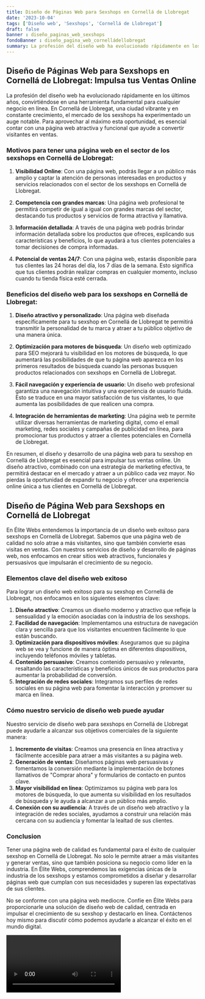 ```yaml
---
title: Diseño de Páginas Web para Sexshops en Cornellá de Llobregat
date: '2023-10-04'
tags: ['Diseño web', 'Sexshops', 'Cornellá de Llobregat']
draft: false
banner : diseño_paginas_web_sexshops
fondoBanner : diseño_pagina_web_cornelládellobregat
summary: La profesión del diseño web ha evolucionado rápidamente en los últimos años, convirtiéndose en una herramienta fundamental para cualquier negocio en línea. En Cornellá de Llobregat, una ciudad vibrante y en constante crecimiento, el mercado de los sexshops ha experimentado un auge notable. Para aprovechar al máximo esta oportunidad, es esencial contar con una página web atractiva y funcional que ayude a convertir visitantes en ventas.
---
```


## Diseño de Páginas Web para Sexshops en Cornellá de Llobregat: Impulsa tus Ventas Online

La profesión del diseño web ha evolucionado rápidamente en los últimos años, convirtiéndose en una herramienta fundamental para cualquier negocio en línea. En Cornellá de Llobregat, una ciudad vibrante y en constante crecimiento, el mercado de los sexshops ha experimentado un auge notable. Para aprovechar al máximo esta oportunidad, es esencial contar con una página web atractiva y funcional que ayude a convertir visitantes en ventas.

### Motivos para tener una página web en el sector de los sexshops en Cornellá de Llobregat:

1. **Visibilidad Online**: Con una página web, podrás llegar a un público más amplio y captar la atención de personas interesadas en productos y servicios relacionados con el sector de los sexshops en Cornellá de Llobregat.

2. **Competencia con grandes marcas**: Una página web profesional te permitirá competir de igual a igual con grandes marcas del sector, destacando tus productos y servicios de forma atractiva y llamativa.

3. **Información detallada**: A través de una página web podrás brindar información detallada sobre los productos que ofreces, explicando sus características y beneficios, lo que ayudará a tus clientes potenciales a tomar decisiones de compra informadas.

4. **Potencial de ventas 24/7**: Con una página web, estarás disponible para tus clientes las 24 horas del día, los 7 días de la semana. Esto significa que tus clientes podrán realizar compras en cualquier momento, incluso cuando tu tienda física esté cerrada.

### Beneficios del diseño web para los sexshops en Cornellá de Llobregat:

1. **Diseño atractivo y personalizado**: Una página web diseñada específicamente para tu sexshop en Cornellá de Llobregat te permitirá transmitir la personalidad de tu marca y atraer a tu público objetivo de una manera única.

2. **Optimización para motores de búsqueda**: Un diseño web optimizado para SEO mejorará tu visibilidad en los motores de búsqueda, lo que aumentará las posibilidades de que tu página web aparezca en los primeros resultados de búsqueda cuando las personas busquen productos relacionados con sexshops en Cornellá de Llobregat.

3. **Fácil navegación y experiencia de usuario**: Un diseño web profesional garantiza una navegación intuitiva y una experiencia de usuario fluida. Esto se traduce en una mayor satisfacción de tus visitantes, lo que aumenta las posibilidades de que realicen una compra.

4. **Integración de herramientas de marketing**: Una página web te permite utilizar diversas herramientas de marketing digital, como el email marketing, redes sociales y campañas de publicidad en línea, para promocionar tus productos y atraer a clientes potenciales en Cornellá de Llobregat.

En resumen, el diseño y desarrollo de una página web para tu sexshop en Cornellá de Llobregat es esencial para impulsar tus ventas online. Un diseño atractivo, combinado con una estrategia de marketing efectiva, te permitirá destacar en el mercado y atraer a un público cada vez mayor. No pierdas la oportunidad de expandir tu negocio y ofrecer una experiencia online única a tus clientes en Cornellá de Llobregat.

<GifSeo />

<Cta />

## Diseño de Página Web para Sexshops en Cornellá de Llobregat

En Élite Webs entendemos la importancia de un diseño web exitoso para sexshops en Cornellá de Llobregat. Sabemos que una página web de calidad no solo atrae a más visitantes, sino que también convierte esas visitas en ventas. Con nuestros servicios de diseño y desarrollo de páginas web, nos enfocamos en crear sitios web atractivos, funcionales y persuasivos que impulsarán el crecimiento de su negocio.

### Elementos clave del diseño web exitoso

Para lograr un diseño web exitoso para su sexshop en Cornellá de Llobregat, nos enfocamos en los siguientes elementos clave:

1. **Diseño atractivo**: Creamos un diseño moderno y atractivo que refleje la sensualidad y la emoción asociadas con la industria de los sexshops.
2. **Facilidad de navegación**: Implementamos una estructura de navegación clara y sencilla para que los visitantes encuentren fácilmente lo que están buscando.
3. **Optimización para dispositivos móviles**: Aseguramos que su página web se vea y funcione de manera óptima en diferentes dispositivos, incluyendo teléfonos móviles y tabletas.
4. **Contenido persuasivo**: Creamos contenido persuasivo y relevante, resaltando las características y beneficios únicos de sus productos para aumentar la probabilidad de conversión.
5. **Integración de redes sociales**: Integramos sus perfiles de redes sociales en su página web para fomentar la interacción y promover su marca en línea.

### Cómo nuestro servicio de diseño web puede ayudar

Nuestro servicio de diseño web para sexshops en Cornellá de Llobregat puede ayudarle a alcanzar sus objetivos comerciales de la siguiente manera:

1. **Incremento de visitas**: Creamos una presencia en línea atractiva y fácilmente accesible para atraer a más visitantes a su página web.
2. **Generación de ventas**: Diseñamos páginas web persuasivas y fomentamos la conversión mediante la implementación de botones llamativos de "Comprar ahora" y formularios de contacto en puntos clave.
3. **Mayor visibilidad en línea**: Optimizamos su página web para los motores de búsqueda, lo que aumenta su visibilidad en los resultados de búsqueda y le ayuda a alcanzar a un público más amplio.
4. **Conexión con su audiencia**: A través de un diseño web atractivo y la integración de redes sociales, ayudamos a construir una relación más cercana con su audiencia y fomentar la lealtad de sus clientes.

### Conclusion

Tener una página web de calidad es fundamental para el éxito de cualquier sexshop en Cornellá de Llobregat. No solo le permite atraer a más visitantes y generar ventas, sino que también posiciona su negocio como líder en la industria. En Élite Webs, comprendemos las exigencias únicas de la industria de los sexshops y estamos comprometidos a diseñar y desarrollar páginas web que cumplan con sus necesidades y superen las expectativas de sus clientes.

No se conforme con una página web mediocre. Confíe en Élite Webs para proporcionarle una solución de diseño web de calidad, centrada en impulsar el crecimiento de su sexshop y destacarlo en línea. Contáctenos hoy mismo para discutir cómo podemos ayudarle a alcanzar el éxito en el mundo digital.

<Video />

<CtaBot job='Sexshops' city='Cornellá de Llobregat'/>

<Gmaps query='Cornellá de Llobregat+españa+maps' />